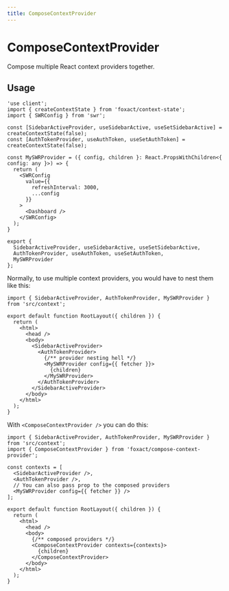 ```yaml
---
title: ComposeContextProvider
---
```


# ComposeContextProvider


<ExportMetaInfo />

Compose multiple React context providers together.

## Usage

```tsx filename="src/context.tsx" copy
'use client';
import { createContextState } from 'foxact/context-state';
import { SWRConfig } from 'swr';

const [SidebarActiveProvider, useSidebarActive, useSetSidebarActive] = createContextState(false);
const [AuthTokenProvider, useAuthToken, useSetAuthToken] = createContextState(false);

const MySWRProvider = ({ config, children }: React.PropsWithChildren<{ config: any }>) => {
  return (
    <SWRConfig
      value={{
        refreshInterval: 3000,
        ...config
      }}
    >
      <Dashboard />
    </SWRConfig>
  );
}

export {
  SidebarActiveProvider, useSidebarActive, useSetSidebarActive,
  AuthTokenProvider, useAuthToken, useSetAuthToken,
  MySWRProvider
};
```

Normally, to use multiple context providers, you would have to nest them like this:

```tsx filename="src/app/layout.tsx" copy
import { SidebarActiveProvider, AuthTokenProvider, MySWRProvider } from 'src/context';

export default function RootLayout({ children }) {
  return (
    <html>
      <head />
      <body>
        <SidebarActiveProvider>
          <AuthTokenProvider>
            {/** provider nesting hell */}
            <MySWRProvider config={{ fetcher }}>
              {children}
            </MySWRProvider>
          </AuthTokenProvider>
        </SidebarActiveProvider>
      </body>
    </html>
  );
}
```

With `<ComposeContextProvider />` you can do this:

```tsx filename="src/app/layout.tsx" copy
import { SidebarActiveProvider, AuthTokenProvider, MySWRProvider } from 'src/context';
import { ComposeContextProvider } from 'foxact/compose-context-provider';

const contexts = [
  <SidebarActiveProvider />,
  <AuthTokenProvider />,
  // You can also pass prop to the composed providers
  <MySWRProvider config={{ fetcher }} />
];

export default function RootLayout({ children }) {
  return (
    <html>
      <head />
      <body>
        {/** composed providers */}
        <ComposeContextProvider contexts={contexts}>
          {children}
        </ComposeContextProvider>
      </body>
    </html>
  );
}
```
